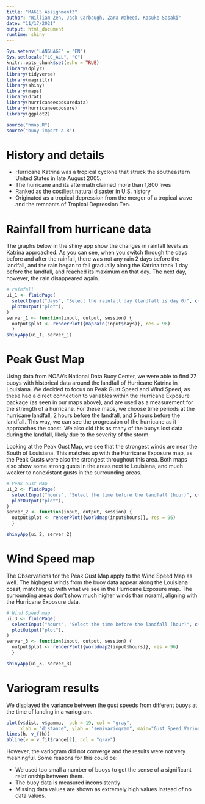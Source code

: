 ```yaml
---
title: "MA615 Assignment3"
author: "William Zen, Jack Carbaugh, Zara Waheed, Kosuke Sasaki"
date: "11/17/2021"
output: html_document
runtime: shiny
---
```


```r
Sys.setenv("LANGUAGE" = "EN")
Sys.setlocale("LC_ALL", "C")
knitr::opts_chunk$set(echo = TRUE)
library(dplyr)
library(tidyverse)
library(magrittr)
library(shiny)
library(maps)
library(drat)
library(hurricaneexposuredata)
library(hurricaneexposure)
library(ggplot2)
```

```r
source("hmap.R")
source("buoy import-a.R")
```

# History and details

- Hurricane Katrina was a tropical cyclone that struck the southeastern United States in late August 2005. 
- The hurricane and its aftermath claimed more than 1,800 lives
- Ranked as the costliest natural disaster in U.S. history
- Originated as a tropical depression from the merger of a tropical wave and the remnants of Tropical Depression Ten.

# Rainfall from hurricane data
The graphs below in the shiny app show the changes in rainfall levels as Katrina approached. As you can see, when you switch through the days before and after the rainfall, there was not any rain 2 days before the landfall, and the rain began to fall gradually along the Katrina track 1 day before the landfall, and reached its maximum on that day. The next day, however, the rain disappeared again.

```r
# rainfall
ui_1 <- fluidPage(
  selectInput("days", "Select the rainfall day (landfall is day 0)", c(-5:5)),
  plotOutput("plot"),
)
server_1 <- function(input, output, session) {
  output$plot <- renderPlot({maprain(input$days)}, res = 96)
  }
shinyApp(ui_1, server_1)
```

# Peak Gust Map
Using data from NOAA's National Data Buoy Center, we were able to find 27 buoys with historical data around the landfall of Hurricane Katrina in Louisiana. We decided to focus on Peak Gust Speed and Wind Speed, as these had a direct connection to variables within the Hurricane Exposure package (as seen in our maps above), and are used as a measurement for the strength of a hurricane. For these maps, we choose time periods at the hurricane landfall, 2 hours before the landfall, and 5 hours before the landfall. This way, we can see the progression of the hurricane as it approaches the coast. We also did this as many of the buoys lost data during the landfall, likely due to the severity of the storm. 

Looking at the Peak Gust Map, we see that the strongest winds are near the South of Louisiana. This matches up with the Hurricane Exposure map, as the Peak Gusts were also the strongest throughout this area. Both maps also show some strong gusts in the areas next to Louisiana, and much weaker to nonexistant gusts in the surrounding areas.
```r
# Peak Gust Map
ui_2 <- fluidPage(
  selectInput("hours", "Select the time before the landfall (hour)", c(0, -2, -5)),
  plotOutput("plot"),
)
server_2 <- function(input, output, session) {
  output$plot <- renderPlot({worldmap(input$hours)}, res = 96)
  }

shinyApp(ui_2, server_2)
```

# Wind Speed map

The Observations for the Peak Gust Map apply to the Wind Speed Map as well. The highgest winds from the buoy data appear along the Louisiana coast, matching up with what we see in the Hurricane Exposure map. The surrounding areas don't show much higher winds than noraml, aligning with the Hurricane Exposure data.
```r
# Wind Speed map
ui_3 <- fluidPage(
  selectInput("hours", "Select the time before the landfall (hour)", c(0, -2, -5)),
  plotOutput("plot"),
)
server_3 <- function(input, output, session) {
  output$plot <- renderPlot({worldmap2(input$hours)}, res = 96)
  }

shinyApp(ui_3, server_3)
```


# Variogram results

We displayed the variance between the gust speeds from different buoys at the time of landing in a variogram. 

```r
plot(v$dist, v$gamma,  pch = 19, col = "gray",
     xlab = "distance", ylab = "semivariogram", main="Gust Speed Variogram")
lines(h, v_f(h))
abline(v = v_fit$range[2], col = "gray")
```


However, the variogram did not converge and the results were not very meaningful. Some reasons for this could be:

- We used too small a number of buoys to get the sense of a significant relationship between them.
- The buoy data is measured inconsistently
- Missing data values are shown as extremely high values instead of no data values.


